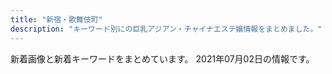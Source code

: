 ```yaml
---
title: "新宿・歌舞伎町"
description: "キーワード別にの巨乳アジアン・チャイナエステ嬢情報をまとめました。"
---
```


新着画像と新着キーワードをまとめています。
2021年07月02日の情報です。

<DmmAffiliateIns />
<KeywordTable
  shops={
    [
    {
        "url": "https://gokujo.iest.info/",
        "img_links": [],
        "name": "\u65b0\u5bbf\u6975\u4e0a\u30e1\u30f3\u30ba\u30a8\u30b9\u30c6",
        "keywords": {},
        "station": "JR\u65b0\u5bbf\u99c5"
    },
    {
        "img_links": [
            "http://ruby-es.com/uploads/rubyes/2017/02/img_info_06.png",
            "http://crystal-est.net/uploads/crystal/2017/03/bnr_side_042.png",
            "http://ruby-es.com/uploads/rubyes/2017/02/img_info_04.png",
            "http://crystal-est.net/uploads/crystal/2018/07/wechatimg30.jpeg",
            "http://crystal-est.net/uploads/crystal/2017/03/subvisual_link.png",
            "http://crystal-est.net/uploads/crystal/2017/03/subvisual_reserve.png",
            "http://crystal-est.net/uploads/crystal/2017/02/ameba.jpg",
            "http://crystal-est.net/uploads/crystal/2017/03/subvisual_enquete1.png",
            "http://ruby-es.com/uploads/rubyes/2017/02/img_info_01.png",
            "http://crystal-est.net/uploads/crystal/2017/03/btn_top_03.png",
            "http://crystal-est.net/uploads/crystal/2017/03/subvisual_info.png",
            "http://crystal-est.net/uploads/crystal/images/p01.png",
            "http://crystal-est.net/uploads/crystal/2017/03/ruby6.png",
            "http://ruby-es.com/uploads/rubyes/2017/02/img_info_03.png",
            "http://crystal-est.net/uploads/crystal/2018/05/webwxgetmsgimg.jpeg",
            "http://crystal-est.net/uploads/crystal/2018/08/wechatimg51.jpeg",
            "http://crystal-est.net/uploads/crystal/2017/03/subvisual_qa.png",
            "http://crystal-est.net/uploads/crystal/2017/03/treatment2.png",
            "http://crystal-est.net/uploads/crystal/images/subvisual_staff.png",
            "http://crystal-est.net/uploads/crystal/2017/03/subvisual_magazine1.png",
            "http://ruby-es.com/uploads/rubyes/2017/02/img_info_02.png",
            "http://crystal-est.net/uploads/crystal/2017/04/leftmovie.png",
            "http://crystal-est.net/uploads/crystal/2017/03/subvisual_contact.png",
            "http://crystal-est.net/uploads/crystal/2020/12/img_6830.jpg",
            "http://crystal-est.net/uploads/crystal/2017/03/icon_flower.png",
            "http://ruby-es.com/uploads/rubyes/2017/02/img_info_05.png",
            "http://crystal-est.net/uploads/crystal/2020/12/img_6902.jpg",
            "http://crystal-est.net/uploads/crystal/2018/07/wechatimg125.jpeg",
            "http://crystal-est.net/uploads/crystal/images/xing.png",
            "http://crystal-est.net/uploads/crystal/images/icon_flower.png",
            "http://crystal-est.net/uploads/crystal/2017/04/web.png",
            "http://crystal-est.net/uploads/crystal/2018/07/wechatimg31.jpeg",
            "http://crystal-est.net/uploads/crystal/2017/03/btn_top_02.png",
            "http://crystal-est.net/uploads/crystal/2018/07/wechatimg26.jpeg",
            "http://crystal-est.net/uploads/crystal/2017/03/bnr_side_032.png",
            "http://crystal-est.net/uploads/crystal/2017/04/line2.png",
            "http://crystal-est.net/uploads/crystal/2017/03/bnr_side_052.png",
            "http://crystal-est.net/uploads/crystal/2017/03/bnr_side_credit1.png",
            "http://crystal-est.net/uploads/crystal/2018/08/wechatimg49.jpeg",
            "http://crystal-est.net/uploads/crystal/2017/02/wifi.jpg",
            "http://crystal-est.net/uploads/crystal/2017/04/bnr_side_01.png",
            "http://crystal-est.net/uploads/crystal/2018/05/mayu1.jpeg",
            "http://crystal-est.net/uploads/crystal/images/no-photo.jpg",
            "http://crystal-est.net/uploads/crystal/2020/11/tel.jpg",
            "http://crystal-est.net/uploads/crystal/2017/03/btn_top_01.png"
        ],
        "url": "http://crystal-est.net/",
        "station": "JR\u65b0\u5bbf\u99c5\u6771\u53e3",
        "name": "\u30af\u30ea\u30b9\u30bf\u30eb",
        "keywords": {
            "C": 2
        }
    },
    {
        "img_links": [
            "https://sango.tyo.cm/images/room4.jpg",
            "https://sango.tyo.cm/photos/sites/57/2021/04/2021040613001077.jpg",
            "https://sango.tyo.cm/images/s_link.jpg",
            "https://sango.tyo.cm/images/s2.jpg",
            "https://sango.tyo.cm/images/news_bj2.jpg",
            "https://sango.tyo.cm/images/top.jpg",
            "https://sango.tyo.cm/photos/sites/57/2021/04/2021040612584231.jpg",
            "https://sango.tyo.cm/images/s1.jpg",
            "https://sango.tyo.cm/images/room3.jpg",
            "https://sango.tyo.cm/images/new.jpg",
            "https://sango.tyo.cm/images/room2.jpg",
            "https://sango.tyo.cm/images/mobile.jpg",
            "https://sango.tyo.cm/photos/sites/57/2021/05/2021050712355190.jpg",
            "https://sango.tyo.cm/images/s_news.jpg",
            "https://sango.tyo.cm/images/room5.jpg",
            "https://sango.tyo.cm/photos/sites/57/2021/05/2021050712354572.jpg",
            "https://sango.tyo.cm/images/s_staff.jpg",
            "https://sango.tyo.cm/photos/sites/57/2021/04/2021040613034580.jpg",
            "https://sango.tyo.cm/images/room1.jpg",
            "https://sango.tyo.cm/images/room6.jpg",
            "https://sango.tyo.cm/images/tel.jpg",
            "https://sango.tyo.cm/images/ac.jpg",
            "https://sango.tyo.cm/photos/sites/57/2021/04/2021040612564880.jpg",
            "https://sango.tyo.cm/images/s_face.jpg",
            "https://sango.tyo.cm/photos/sites/57/2021/04/2021040612550483.jpg"
        ],
        "name": "\u73ca\u745a",
        "url": "https://sango.tyo.cm/",
        "keywords": {
            "83": 18,
            "86": 72,
            "C": 32,
            "87": 18,
            "D": 90
        },
        "station": "\u897f\u65b0\u5bbf\u99c5"
    },
    {
        "station": "\u897f\u6b66\u65b0\u5bbf\u99c5\u5317\u53e3",
        "url": "http://genkimorimori.este88.com/",
        "name": "\u5143\u6c17\u30e2\u30ea\u30e2\u30ea",
        "img_links": [
            "http://genkimorimori.este88.com/gals/sayuri1.jpg",
            "http://genkimorimori.este88.com/images/r04.jpg",
            "http://genkimorimori.este88.com/gals/koko1.jpg",
            "http://genkimorimori.este88.com/img/mika1.jpg",
            "http://genkimorimori.este88.com/img/kaori1.jpg",
            "http://genkimorimori.este88.com/images/r02.jpg",
            "http://genkimorimori.este88.com/gals/risa1.jpg",
            "http://genkimorimori.este88.com/gals/nnana1.jpg",
            "http://genkimorimori.este88.com/images/kixyoko1.jpg",
            "http://genkimorimori.este88.com/img/koyuki1.jpg",
            "http://genkimorimori.este88.com/img/momo1.jpg",
            "http://genkimorimori.este88.com/images/kaori1.jpg",
            "http://genkimorimori.este88.com/images/koyuki1.jpg",
            "http://genkimorimori.este88.com/images/mika1.jpg",
            "http://genkimorimori.este88.com/images/momo1.jpg",
            "http://genkimorimori.este88.com/images/ph1.jpg",
            "http://genkimorimori.este88.com/img/kixyoko1.jpg",
            "http://genkimorimori.este88.com/images/r01.jpg"
        ],
        "keywords": {}
    },
    {
        "url": "http://relaxia.work/",
        "name": "\u30ea\u30e9\u30af\u30b7\u30a2\u30fc",
        "img_links": [
            "http://relaxia.work/images/link_nav03.jpg",
            "http://relaxia.work/images/sp_top.jpg",
            "http://relaxia.work/images/link_nav02.jpg",
            "http://relaxia.work/img/yuki1.jpg",
            "http://relaxia.work/images/link_nav05.jpg",
            "http://relaxia.work/images/link_nav06.jpg",
            "http://relaxia.work/images/side_mobile.jpg",
            "http://relaxia.work/images/info3.jpg",
            "http://relaxia.work/images/top_slider01.jpg",
            "http://relaxia.work/img/haru1.jpg",
            "http://relaxia.work/images/info2.jpg",
            "http://relaxia.work/images/side_link.jpg",
            "http://relaxia.work/images/side_tel.jpg",
            "http://relaxia.work/images/link_nav04.jpg",
            "http://relaxia.work/images/top.png",
            "http://relaxia.work/images/info1.jpg",
            "http://relaxia.work/images/link_nav01.jpg",
            "http://relaxia.work/images/note.jpg",
            "http://relaxia.work/img/sizuka1.jpg",
            "http://relaxia.work/images/ico01.png"
        ],
        "station": "JR\u65b0\u5bbf\u99c5\u6771\u53e3",
        "keywords": {}
    },
    {
        "station": "JR\u65b0\u5bbf\u99c5\u897f\u53e3",
        "name": "\u6c17\u697d",
        "keywords": {
            "85": 14,
            "E": 14,
            "\u80f8": 2,
            "87": 14,
            "86": 14,
            "\u4e73": 2,
            "D": 28
        },
        "img_links": [
            "http://yurali.oks.bz/images/s3.jpg",
            "http://yurali.oks.bz/images/kanban.jpg",
            "http://yurali.oks.bz/images/acc1.jpg",
            "http://yurali.oks.bz/images/top.jpg",
            "http://yurali.oks.bz/images/room2.jpg",
            "http://yurali.oks.bz/images/content.jpg",
            "http://yurali.oks.bz/images/s4.jpg",
            "http://yurali.oks.bz/images/mobile.jpg",
            "http://yurali.oks.bz/images/acc3.jpg",
            "http://yurali.oks.bz/images/room3.jpg",
            "http://yurali.oks.bz/images/acc2.jpg",
            "http://yurali.oks.bz/images/acc4.jpg",
            "http://yurali.oks.bz/photos/sites/48/2020/09/2020090809341490.jpg",
            "http://yurali.oks.bz/images/s2.jpg",
            "http://yurali.oks.bz/images/room4.jpg",
            "http://yurali.oks.bz/images/right.jpg",
            "http://yurali.oks.bz/photos/sites/48/2020/09/2020090809340917.jpg",
            "http://yurali.oks.bz/images/s_new.png",
            "http://yurali.oks.bz/images/line.jpg",
            "http://yurali.oks.bz/photos/sites/48/2020/09/2020090809341126.jpg",
            "http://yurali.oks.bz/photos/sites/48/2021/03/2021033110254811.jpg",
            "http://yurali.oks.bz/images/s1.jpg",
            "http://yurali.oks.bz/photos/sites/48/2021/03/2021033110254887.jpg",
            "http://yurali.oks.bz/images/room1.jpg",
            "http://yurali.oks.bz/photos/sites/48/2020/06/2020063002493351.jpg"
        ],
        "url": "http://yurali.oks.bz/"
    },
    {
        "station": "JR\u65b0\u5bbf\u99c5\u6771\u53e3",
        "keywords": {},
        "name": "\u7652\u83ef \u3086\u3046\u304b",
        "url": "http://www.yuuka.info/",
        "img_links": [
            "http://www.yuuka.info/img/sayaka1.jpg",
            "http://www.yuuka.info/images/up.png",
            "http://www.yuuka.info/images/news.jpg",
            "http://www.yuuka.info/images/head.jpg",
            "http://www.yuuka.info/images/sys.jpg",
            "http://www.yuuka.info/images/mobile.jpg",
            "http://www.yuuka.info/images/tel.jpg",
            "http://www.yuuka.info/images/ta.jpg",
            "http://www.yuuka.info/images/interior_t.jpg",
            "http://www.yuuka.info/img/rina1.jpg",
            "http://www.yuuka.info/images/rec2.jpg",
            "http://www.yuuka.info/images/1.jpg",
            "http://www.yuuka.info/images/4.jpg",
            "http://www.yuuka.info/images/staff_t.jpg",
            "http://www.yuuka.info/images/int2.jpg",
            "http://www.yuuka.info/images/int1.jpg",
            "http://www.yuuka.info/images/2.jpg",
            "http://www.yuuka.info/images/rec1.jpg",
            "http://www.yuuka.info/images/3.jpg",
            "http://www.yuuka.info/img/momo1.jpg",
            "http://www.yuuka.info/img/miyu1.jpg"
        ]
    },
    {
        "keywords": {},
        "img_links": [
            "http://www.yu-yu.work/images/mobile.jpg",
            "http://www.yu-yu.work/images/sys4.jpg",
            "http://www.yu-yu.work/images/staff_t.jpg",
            "http://www.yu-yu.work/images/b2.jpg",
            "http://www.yu-yu.work/images/int1.png",
            "http://www.yu-yu.work/staff/miki.jpg",
            "http://www.yu-yu.work/images/5.jpg",
            "http://www.yu-yu.work/staff/misaki.jpg",
            "http://www.yu-yu.work/staff/yumi.jpg",
            "http://www.yu-yu.work/images/7.jpg",
            "http://www.yu-yu.work/images/sys2.jpg",
            "http://www.yu-yu.work/images/info.jpg",
            "http://www.yu-yu.work/images/head.jpg",
            "http://www.yu-yu.work/images/2.jpg",
            "http://www.yu-yu.work/img/yumi1.jpg",
            "http://www.yu-yu.work/images/sys3.jpg",
            "http://www.yu-yu.work/images/b1.jpg",
            "http://www.yu-yu.work/staff/nana.jpg",
            "http://www.yu-yu.work/img/miki1.jpg",
            "http://www.yu-yu.work/images/ac2.jpg",
            "http://www.yu-yu.work/images/line.png",
            "http://www.yu-yu.work/images/sys1.jpg",
            "http://www.yu-yu.work/img/nana1.jpg",
            "http://www.yu-yu.work/img/misaki1.jpg",
            "http://www.yu-yu.work/images/ac1.jpg",
            "http://www.yu-yu.work/images/int2.png",
            "http://www.yu-yu.work/images/news.jpg",
            "http://www.yu-yu.work/images/6.jpg",
            "http://www.yu-yu.work/images/interior_t.jpg"
        ],
        "name": "\u8679\u83ef \u3044\u308d\u306f",
        "station": "\u897f\u6b66\u65b0\u5bbf\u99c5\u5317\u53e3",
        "url": "http://www.yu-yu.work/"
    },
    {
        "name": "\u5915\u9727 \u3086\u3046\u304e\u308a",
        "station": "JR\u65b0\u5bbf\u99c5\u6771\u53e3",
        "keywords": {},
        "img_links": [
            "https://shinjuku-mensesthe.com/images/flower.png",
            "https://shinjuku-mensesthe.com/images/footer-r.png",
            "https://shinjuku-mensesthe.com/massage/2020/09/14/hana-s1.jpg",
            "https://shinjuku-mensesthe.com/images/header3.png",
            "https://shinjuku-mensesthe.com/staff/yuki-s1.jpg",
            "https://shinjuku-mensesthe.com/massage/2021/03/27/blog.jpg",
            "https://shinjuku-mensesthe.com/staff/seira-s1.jpg",
            "https://shinjuku-mensesthe.com/images/camp.png",
            "https://shinjuku-mensesthe.com/staff/hikaru-l1.jpg",
            "https://shinjuku-mensesthe.com/room/room-l1.jpg",
            "https://shinjuku-mensesthe.com/staff/shiori-s1.jpg",
            "https://shinjuku-mensesthe.com/massage/2020/08/16/riri-s1.jpg",
            "https://shinjuku-mensesthe.com/staff/hana-s1.jpg",
            "https://shinjuku-mensesthe.com/images/top2.jpg",
            "https://shinjuku-mensesthe.com/staff/seira-l1.jpg",
            "https://shinjuku-mensesthe.com/images/top3.jpg",
            "https://shinjuku-mensesthe.com/images/footer-l.png",
            "https://shinjuku-mensesthe.com/room/room-l2.jpg",
            "https://shinjuku-mensesthe.com/staff/arisa-s1.jpg",
            "https://shinjuku-mensesthe.com/staff/yuki-l1.jpg",
            "https://shinjuku-mensesthe.com/massage/2020/07/31/covit19.jpg",
            "https://shinjuku-mensesthe.com/menu/staff.png",
            "https://shinjuku-mensesthe.com/images/clear.png",
            "https://shinjuku-mensesthe.com/icon/facebook.png",
            "https://shinjuku-mensesthe.com/staff/hikaru-s1.jpg",
            "https://shinjuku-mensesthe.com/images/qrcode.png",
            "https://shinjuku-mensesthe.com/staff/arisa-l1.jpg",
            "https://shinjuku-mensesthe.com/button/home.png",
            "https://shinjuku-mensesthe.com/images/main-sp.jpg",
            "https://shinjuku-mensesthe.com/massage/2020/10/21/risa-s1.jpg",
            "https://scdn.line-apps.com/n/line_add_friends/btn/ja.png",
            "https://shinjuku-mensesthe.com/images/top1.jpg",
            "https://shinjuku-mensesthe.com/room/room-l4.jpg",
            "https://shinjuku-mensesthe.com/icon/yelp.png",
            "https://shinjuku-mensesthe.com/staff/kana-s1.jpg",
            "https://shinjuku-mensesthe.com/staff/kana-l1.jpg",
            "https://shinjuku-mensesthe.com/massage/2020/10/05/yuki-s1.jpg",
            "https://shinjuku-mensesthe.com/icon/line.png",
            "https://shinjuku-mensesthe.com/button/blog.png",
            "https://shinjuku-mensesthe.com/link/mens-esthe.png",
            "https://shinjuku-mensesthe.com/images/main-top.jpg",
            "https://shinjuku-mensesthe.com/button/staff.png",
            "https://shinjuku-mensesthe.com/menu/info.png",
            "https://shinjuku-mensesthe.com/images/main-small.jpg",
            "https://shinjuku-mensesthe.com/icon/twitter.png",
            "https://shinjuku-mensesthe.com/menu/home.png",
            "https://shinjuku-mensesthe.com/staff/hana-l1.jpg",
            "https://shinjuku-mensesthe.com/room/room-l3.jpg",
            "https://shinjuku-mensesthe.com/menu/blog.png"
        ],
        "url": "https://shinjuku-mensesthe.com/"
    },
    {
        "name": "CLEAR-\u30af\u30ea\u30a2-",
        "img_links": [
            "http://clear-es.net/images/index_08.jpg",
            "http://clear-es.net/images/index_19.jpg",
            "http://clear-es.net/yamituki-n/uploads/images/rena02.jpg",
            "http://clear-es.net/images/index_20.jpg",
            "http://clear-es.net/images/service_11.jpg",
            "http://clear-es.net/images/index_01.jpg",
            "http://clear-es.net/images/index_05.jpg",
            "http://clear-es.net/yamituki-n/uploads/images/mmexport1576417470781.jpg",
            "http://clear-es.net/images/index_23.jpg",
            "http://clear-es.net/images/index_02.jpg",
            "http://clear-es.net/images/koko_1.jpg",
            "http://clear-es.net/images/index_11.jpg",
            "http://clear-es.net/images/index_24.jpg",
            "http://clear-es.net/yamituki-n/uploads/images/mika03s.jpg",
            "http://clear-es.net/images/girls_03.jpg",
            "http://clear-es.net/uploads/10299154955d10c3b815a5638a35a934.jpg",
            "http://clear-es.net/my_work/images/pic1.png",
            "http://clear-es.net/images/gallery_11.jpg",
            "http://clear-es.net/uploads/97eb17743f96fd7f0551aab0bedd5e6f.jpg",
            "http://clear-es.net/images/index_17.jpg",
            "http://clear-es.net/images/index_28.jpg",
            "http://clear-es.net/uploads/09bdd5637edec4bfa3d47a7e9874640b.jpg",
            "http://clear-es.net/images/index_03.jpg",
            "http://clear-es.net/uploads/f426bd85a8f6a9eac87e55b2d44c4bd5.jpg",
            "http://clear-es.net/images/index_12.jpg",
            "http://clear-es.net/yamituki-n/uploads/images/rika55ss.jpg",
            "http://clear-es.net/images/index_14.jpg",
            "http://clear-es.net/images/index_27.jpg",
            "http://clear-es.net/yamituki-n/uploads/images/rena01.jpg",
            "http://clear-es.net/uploads/0141717ce8be90c90f41c0c8eb5c92fe.jpg",
            "http://clear-es.net/images/index_25.jpg",
            "http://clear-es.net/yamituki-n/uploads/images/yui01.jpg",
            "http://clear-es.net/images/index_10.jpg",
            "http://clear-es.net/yamituki-n/uploads/images/mimi-01s.jpg",
            "http://clear-es.net/yamituki-n/uploads/images/satomi21.jpg",
            "http://clear-es.net/images/index_15.jpg",
            "http://clear-es.net/images/index_04.jpg",
            "http://clear-es.net/images/index_21.jpg",
            "http://clear-es.net/images/index_26.jpg",
            "http://clear-es.net/uploads/a62d7f24a5b9a4fd5aeef678eb24ef4b.jpg",
            "http://clear-es.net/uploads/2aa97908694153fb149943f0b8445352.jpg",
            "http://clear-es.net/uploads/c8a6186524d872100cc89c100d1f3728.jpg",
            "http://clear-es.net/images/index_06.jpg",
            "http://clear-es.net/images/index_07.jpg",
            "http://clear-es.net/uploads/d1dd85f8fb55d0e70a55a6dafa8ff601.jpg",
            "http://clear-es.net/images/index_09.jpg",
            "http://clear-es.net/yamituki-n/uploads/images/satomi2.jpg",
            "http://clear-es.net/images/index_18.jpg",
            "http://clear-es.net/images/index_13.jpg",
            "http://clear-es.net/yamituki-n/uploads/images/juri01s.jpg",
            "http://clear-es.net/uploads/f73e8f67358edf8e94cf35d345a7af08.jpg",
            "http://clear-es.net/uploads/c1f6d0346f5cb109ac62c21a58c7deff.jpg",
            "http://clear-es.net/images/girls_13.jpg",
            "http://clear-es.net/yamituki-n/uploads/images/emi3.jpg",
            "http://clear-es.net/uploads/cec0ed392fe00d8e3ff867c0625809e6.jpg",
            "http://clear-es.net/images/index_28_01.jpg",
            "http://clear-es.net/uploads/22c8968348a9acc2dfc9ab0aecb09c27.jpg",
            "http://clear-es.net/images/girls_11.jpg"
        ],
        "url": "http://clear-es.net/",
        "keywords": {
            "87": 2,
            "C": 3,
            "86": 4,
            "89": 1,
            "90": 1,
            "F": 1,
            "88": 4,
            "D": 8
        },
        "station": "\u897f\u6b66\u65b0\u5bbf\u99c5\u5317\u53e3"
    },
    {
        "keywords": {},
        "url": "http://fairy-girl.work/",
        "name": "Fairy Girl",
        "station": "JR\u65b0\u5bbf\u99c5\u897f\u53e3",
        "img_links": [
            "http://fairy-girl.work/images/11.jpg",
            "http://fairy-girl.work/staff/yuyu.jpg",
            "http://fairy-girl.work/img/misa1.jpg",
            "http://fairy-girl.work/images/line.png",
            "http://fairy-girl.work/staff/rika.jpg",
            "http://fairy-girl.work/images/news.jpg",
            "http://fairy-girl.work/images/1.jpg",
            "http://fairy-girl.work/images/mobile.jpg",
            "http://fairy-girl.work/img/hitomi1.jpg",
            "http://fairy-girl.work/images/7.jpg",
            "http://fairy-girl.work/images/sys5.jpg",
            "http://fairy-girl.work/images/int1.jpg",
            "http://fairy-girl.work/staff/mari.jpg",
            "http://fairy-girl.work/staff/kana.jpg",
            "http://fairy-girl.work/staff/rina.jpg",
            "http://fairy-girl.work/images/10.jpg",
            "http://fairy-girl.work/staff/rara.jpg",
            "http://fairy-girl.work/images/8.jpg",
            "http://fairy-girl.work/images/tr.jpg",
            "http://fairy-girl.work/images/sys4.jpg",
            "http://fairy-girl.work/images/ac1.jpg",
            "http://fairy-girl.work/images/9.jpg",
            "http://fairy-girl.work/staff/yuki.jpg",
            "http://fairy-girl.work/img/rina1.jpg",
            "http://fairy-girl.work/staff/misa.jpg",
            "http://fairy-girl.work/img/kana1.jpg",
            "http://fairy-girl.work/images/int2.jpg",
            "http://fairy-girl.work/images/staff_t.jpg",
            "http://fairy-girl.work/img/kiki2.jpg",
            "http://fairy-girl.work/images/2.jpg",
            "http://fairy-girl.work/images/sys3.jpg",
            "http://fairy-girl.work/img/yuyu1.jpg",
            "http://fairy-girl.work/images/12.jpg",
            "http://fairy-girl.work/staff/eri.jpg",
            "http://fairy-girl.work/images/bana0404_4.png",
            "http://fairy-girl.work/img/eri1.jpg",
            "http://fairy-girl.work/images/5.jpg",
            "http://fairy-girl.work/images/6.jpg",
            "http://fairy-girl.work/staff/hitomi.jpg",
            "http://fairy-girl.work/images/3.jpg",
            "http://fairy-girl.work/images/ac2.jpg",
            "http://fairy-girl.work/img/yuki1.jpg",
            "http://fairy-girl.work/staff/kiki.jpg",
            "http://fairy-girl.work/img/mari1.jpg",
            "http://fairy-girl.work/images/sys1.jpg",
            "http://fairy-girl.work/img/rara1.jpg",
            "http://fairy-girl.work/images/interior_t.jpg",
            "http://fairy-girl.work/img/eri2.jpg",
            "http://fairy-girl.work/images/sys2.jpg",
            "http://fairy-girl.work/img/kiki1.jpg",
            "http://fairy-girl.work/img/rika1.jpg"
        ]
    },
    {
        "url": "http://aes-aroma.com/",
        "name": "\u7652\u3057\u306e\u5bbf",
        "img_links": [
            "http://aes-aroma.com/pic/head.png",
            "http://aes-aroma.com/staff/yoko/01.jpg",
            "http://aes-aroma.com/staff/megumi/01.jpg",
            "http://aes-aroma.com/staff/nana/01.jpg",
            "http://aes-aroma.com/staff/ai/01.jpg",
            "http://aes-aroma.com/i/files/homeimg.jpg",
            "http://aes-aroma.com/staff/koko/01.jpg",
            "http://aes-aroma.com/staff/kaori/01.jpg",
            "http://aes-aroma.com/img/ttl_mobile.png",
            "http://aes-aroma.com/img/ttl_rec.png",
            "http://aes-aroma.com/img/ttl_pickup.png",
            "http://aes-aroma.com/staff/yoko/02.jpg",
            "http://aes-aroma.com/staff/mimi/01.jpg",
            "http://aes-aroma.com/staff/yuri/01.jpg",
            "http://aes-aroma.com/img/ttl_staff.png",
            "http://aes-aroma.com/img/ttl_tnew.png",
            "http://aes-aroma.com/staff/miki/01.jpg"
        ],
        "keywords": {
            "C": 18
        },
        "station": "JR\u65b0\u5bbf\u99c5\u5357\u53e3"
    },
    {
        "station": "\u65b0\u5bbf\u4e09\u4e01\u76ee\u99c5E1\u51fa\u53e3",
        "url": "http://sakura-relax.net/",
        "img_links": [
            "http://sakura-relax.net/images/cg04.jpg",
            "http://sakura-relax.net/images/qrc.png",
            "http://sakura-relax.net/images/cg07.jpg",
            "http://sakura-relax.net/images/cg03.jpg",
            "http://sakura-relax.net/images/top-img02.png",
            "http://sakura-relax.net/images/cg06.jpg",
            "http://sakura-relax.net/images/kan.jpg",
            "http://sakura-relax.net/images/tel.png",
            "http://sakura-relax.net/link/menlog.jpg",
            "http://sakura-relax.net/images/top-img01.png"
        ],
        "keywords": {
            "87": 8,
            "C": 8,
            "86": 4,
            "E": 8,
            "85": 4
        },
        "name": "\u697d\u697d-\u30e9\u30af\u30e9\u30af-"
    },
    {
        "url": "http://ciretva.xyz/",
        "img_links": [
            "http://ciretva.xyz/picture/room2.jpg",
            "http://ciretva.xyz/uploads/210601/1-2106011H615V5.jpg",
            "http://ciretva.xyz/uploads/201021/1-201021155T02L.jpg",
            "http://ciretva.xyz/picture/news.jpg",
            "http://ciretva.xyz/picture/pick.jpg",
            "http://ciretva.xyz/uploads/201021/1-201021155925315.jpg",
            "http://ciretva.xyz/picture/room3.jpg",
            "http://ciretva.xyz/picture/room4.jpg",
            "http://ciretva.xyz/picture/top.jpg",
            "http://ciretva.xyz/picture/room1.jpg",
            "http://ciretva.xyz/uploads/201021/1-201021155932238.jpg",
            "http://ciretva.xyz/uploads/210601/1-2106011H604649.jpg",
            "http://ciretva.xyz/picture/s_staff.png",
            "http://ciretva.xyz/picture/face_bj1.png",
            "http://ciretva.xyz/picture/face.jpg",
            "http://ciretva.xyz/uploads/201021/1-201021155T9631.jpg"
        ],
        "name": "\u4f73\u7e01 \uff5e\u304b\u3048\u3093\uff5e",
        "station": "\u897f\u6b66\u65b0\u5bbf\u99c5\u5317\u53e3",
        "keywords": {
            "86": 2,
            "D": 3
        }
    },
    {
        "station": "\u65b0\u5bbf\u5fa1\u82d1\u524d\u99c53\u756a\u51fa\u53e3",
        "name": "\u5fa1\u82d1 -\u304e\u3087\u3048\u3093-",
        "url": "http://www.night.ne.jp/tokyo/gyoen/",
        "keywords": {},
        "img_links": [
            "http://www.night.ne.jp/tokyo/gyoen/img/index.jpg",
            "http://www.night.ne.jp/tokyo/gyoen/img/index_top.jpg",
            "http://www.night.ne.jp/tokyo/gyoen/img/skill_2.jpg",
            "http://www.night.ne.jp/nightnet/img/13.jpg",
            "http://www.night.ne.jp/tokyo/gyoen/img/view_4.jpg",
            "http://www.night.ne.jp/_format/W/img/whats_skill.jpg",
            "http://www.night.ne.jp/nightnet/img/6.jpg",
            "http://www.night.ne.jp/tokyo/gyoen/img/index_view.jpg",
            "http://www.night.ne.jp/nightnet/img/12a.jpg",
            "http://www.night.ne.jp/tokyo/gyoen/img/view_2.jpg",
            "http://www.night.ne.jp/tokyo/gyoen/img/qr_code.jpg",
            "http://www.night.ne.jp/nightnet/img/7.jpg",
            "http://www.night.ne.jp/_format/W/img/index_enter_1.jpg",
            "http://www.night.ne.jp/nightnet/img/3.jpg",
            "http://www.night.ne.jp/nightnet/img/9.jpg",
            "http://www.night.ne.jp/nightnet/img/16.jpg",
            "http://www.night.ne.jp/tokyo/gyoen/img/skill_3.jpg",
            "http://www.night.ne.jp/tokyo/gyoen/img/view_1.jpg",
            "http://www.night.ne.jp/tokyo/gyoen/img/view_3.jpg",
            "http://www.night.ne.jp/nightnet/img/10.jpg",
            "http://www.night.ne.jp/tokyo/gyoen/img/skill_1.jpg",
            "http://www.night.ne.jp/nightnet/img/17.jpg",
            "http://www.night.ne.jp/nightnet/img/8.jpg",
            "http://www.night.ne.jp/nightnet/img/4.jpg",
            "http://www.night.ne.jp/nightnet/img/2.jpg",
            "http://www.night.ne.jp/nightnet/img/14.jpg",
            "http://www.night.ne.jp/nightnet/img/1.jpg",
            "http://www.night.ne.jp/nightnet/img/11.jpg",
            "http://www.night.ne.jp/nightnet/img/15.jpg",
            "http://www.night.ne.jp/nightnet/img/5.jpg",
            "http://www.night.ne.jp/tokyo/gyoen/img/index_skill.jpg",
            "http://www.night.ne.jp/_format/W/img/whats_news.jpg",
            "http://www.night.ne.jp/_format/W/img/whats_view.jpg"
        ]
    },
    {
        "station": "\u65b0\u5bbf\u897f\u53e3\u99c5D5\u51fa\u53e3",
        "keywords": {
            "C": 8
        },
        "url": "http://in-esthe.com/relair/",
        "img_links": [
            "http://in-esthe.com/relair/img/p-1-1.jpg",
            "http://in-esthe.com/relair/img/english-t4.png",
            "http://in-esthe.com/relair/img/p-2.jpg",
            "http://in-esthe.com/relair/img/botton.png",
            "http://in-esthe.com/relair/img/english-t3.png",
            "http://in-esthe.com/relair/img/tel.png",
            "http://in-esthe.com/relair/img/t-3.png",
            "http://in-esthe.com/relair/img/s-1.jpg",
            "http://in-esthe.com/relair/img/english-t2.png",
            "http://in-esthe.com/relair/img/p-3.jpg",
            "http://in-esthe.com/relair/img/re.png",
            "http://in-esthe.com/relair/img/card-english.png",
            "http://in-esthe.com/relair/img/head.png",
            "http://in-esthe.com/relair/img/english-t5.png",
            "http://in-esthe.com/relair/img/fla.png",
            "http://in-esthe.com/relair/img/t-2.png",
            "http://in-esthe.com/relair/img/english-t6.png",
            "http://in-esthe.com/relair/img/kanban4.jpg",
            "http://in-esthe.com/relair/img/twitter.png",
            "http://in-esthe.com/relair/img/p-7.jpg",
            "http://in-esthe.com/relair/img/t-1.png",
            "http://in-esthe.com/relair/img/p-8.jpg",
            "http://in-esthe.com/relair/img/p-3-1.jpg",
            "http://in-esthe.com/relair/img/p-0.jpg",
            "http://in-esthe.com/relair/img/p-1.jpg",
            "http://in-esthe.com/relair/img/p-9.jpg",
            "http://in-esthe.com/relair/img/newstback.png",
            "http://in-esthe.com/relair/img/fla2.png",
            "http://in-esthe.com/relair/img/fla1.png",
            "http://in-esthe.com/relair/img/english-t1.png"
        ],
        "name": "RELAIR \uff5e\u30ea\u30ec\u30a2\uff5e"
    },
    {
        "img_links": [],
        "name": "\u30d4\u30e5\u30a2\u30ea\u30be\u30fc\u30c8II",
        "url": "http://pure-resort.tyo.cm/",
        "keywords": {},
        "station": "JR\u65b0\u5bbf\u99c5\u6771\u53e3"
    },
    {
        "name": "\u3089\u304f",
        "keywords": {
            "E": 1,
            "85": 1,
            "89": 2,
            "C": 2
        },
        "img_links": [
            "http://vintinty.xyz/uploads/allimg/210628/1-21062Q62500342.jpg",
            "http://www.vintinty.xyz/templets/default/picture/m-top05.jpg",
            "http://www.vintinty.xyz/templets/default/picture/m-head.jpg",
            "http://vintinty.xyz/templets/default/picture/m-top02.jpg",
            "http://vintinty.xyz/uploads/allimg/210628/1-21062Q62441593.jpg",
            "http://www.vintinty.xyz/templets/default/picture/m-top04.jpg",
            "http://vintinty.xyz/templets/default/picture/m-head.jpg",
            "http://vintinty.xyz/templets/default/picture/nav-001.jpg",
            "http://www.vintinty.xyz/templets/default/picture/nav-001.jpg",
            "http://www.vintinty.xyz/templets/default/picture/m-top02.jpg",
            "http://www.vintinty.xyz/uploads/210628/1-21062Q6195DR.jpg",
            "http://vintinty.xyz/templets/default/picture/top-left01.jpg",
            "http://www.vintinty.xyz/templets/default/picture/nav-002.jpg",
            "http://vintinty.xyz/templets/default/picture/m-top05.jpg",
            "http://vintinty.xyz/templets/default/picture/nav-005.jpg",
            "http://www.vintinty.xyz/templets/default/picture/top-left01.jpg",
            "http://vintinty.xyz/uploads/210628/1-21062Q6201WY.jpg",
            "http://vintinty.xyz/uploads/210628/1-21062Q6195DR.jpg",
            "http://vintinty.xyz/templets/default/picture/m-top04.jpg",
            "http://vintinty.xyz/templets/default/picture/nav-003.jpg",
            "http://vintinty.xyz/uploads/210628/1-21062Q61935113.jpg",
            "http://vintinty.xyz/templets/default/picture/nav-006.jpg",
            "http://www.vintinty.xyz/templets/default/picture/nav-004.jpg",
            "http://vintinty.xyz/templets/default/picture/nav-004.jpg",
            "http://vintinty.xyz/uploads/allimg/210628/1-21062Q11S1123.jpg",
            "http://www.vintinty.xyz/uploads/210628/1-21062Q6201WY.jpg",
            "http://www.vintinty.xyz/templets/default/picture/nav-005.jpg",
            "http://www.vintinty.xyz/templets/default/picture/nav-003.jpg",
            "http://www.vintinty.xyz/templets/default/picture/nav-006.jpg",
            "http://vintinty.xyz/templets/default/picture/foot.jpg",
            "http://www.vintinty.xyz/templets/default/picture/foot.jpg",
            "http://vintinty.xyz/uploads/allimg/210628/1-21062Q62531442.jpg",
            "http://vintinty.xyz/templets/default/picture/nav-002.jpg",
            "http://www.vintinty.xyz/uploads/210628/1-21062Q61935113.jpg"
        ],
        "url": "http://vintinty.xyz/",
        "station": "\u6771\u65b0\u5bbf\u99c5"
    },
    {
        "img_links": [
            "http://www.sh-riraku22.xyz/uploads/190603/1-1Z603130R1E6.jpg",
            "http://www.sh-riraku22.xyz/uploads/190603/1-1Z603130953222.jpg",
            "http://www.sh-riraku22.xyz/picture/room3.jpg",
            "http://www.sh-riraku22.xyz/picture/room1.jpg",
            "http://www.sh-riraku22.xyz/uploads/190603/1-1Z603130K6109.jpg",
            "http://www.sh-riraku22.xyz/uploads/190603/1-1Z603131055613.jpg",
            "http://www.sh-riraku22.xyz/picture/s_link.png",
            "http://www.sh-riraku22.xyz/picture/s_staff.png",
            "http://www.sh-riraku22.xyz/picture/top.jpg",
            "http://www.sh-riraku22.xyz/picture/s_news.png",
            "http://www.sh-riraku22.xyz/picture/top2.jpg",
            "http://www.sh-riraku22.xyz/uploads/190603/1-1Z6031305394Y.jpg",
            "http://www.sh-riraku22.xyz/uploads/190603/1-1Z60313051L05.jpg",
            "http://www.sh-riraku22.xyz/picture/room2.jpg",
            "http://www.sh-riraku22.xyz/picture/s_sysytem.png",
            "http://www.sh-riraku22.xyz/picture/room4.jpg",
            "http://www.sh-riraku22.xyz/uploads/190509/1-1Z509153HC21.jpg",
            "http://www.sh-riraku22.xyz/uploads/190603/1-1Z603130FW91.jpg"
        ],
        "station": "JR\u65b0\u5bbf\u99c5",
        "url": "http://www.sh-riraku22.xyz/",
        "name": "\u6708\u306e\u604b\u4eba",
        "keywords": {
            "83": 2,
            "D": 6,
            "85": 2,
            "C": 2,
            "80": 2,
            "86": 2
        }
    },
    {
        "img_links": [
            "https://mens-esthe.xyz/images/main1.jpg",
            "https://mens-esthe.xyz/room/room-l5.jpg",
            "https://mens-esthe.xyz/icon/twitter.png",
            "https://mens-esthe.xyz/icon/yelp.png",
            "https://mens-esthe.xyz/shinjuku/2021/06/11/4942043_0.jpg",
            "https://mens-esthe.xyz/staff/kana-s1.jpg",
            "https://mens-esthe.xyz/images/esthe3.jpg",
            "https://mens-esthe.xyz/staff/moe-s1.jpg",
            "https://mens-esthe.xyz/staff/yuuka-l1.jpg",
            "https://mens-esthe.xyz/images/esthe2.jpg",
            "https://mens-esthe.xyz/images/qrcode.png",
            "https://mens-esthe.xyz/staff/eri-l1.jpg",
            "https://mens-esthe.xyz/footer/footer-tel.png",
            "https://mens-esthe.xyz/room/room-l2.jpg",
            "https://mens-esthe.xyz/footer/footer-line.png",
            "https://mens-esthe.xyz/room/room-l6.jpg",
            "https://mens-esthe.xyz/room/room-l8.jpg",
            "https://mens-esthe.xyz/images/esthe1.jpg",
            "https://mens-esthe.xyz/room/room-l7.jpg",
            "https://mens-esthe.xyz/staff/kana-s2.jpg",
            "https://mens-esthe.xyz/staff/eri-l2.jpg",
            "https://mens-esthe.xyz/room/room-l1.jpg",
            "https://mens-esthe.xyz/images/clear.png",
            "https://mens-esthe.xyz/footer/footer-staff.png",
            "https://mens-esthe.xyz/staff/moe-l1.jpg",
            "https://mens-esthe.xyz/staff/kana-l2.jpg",
            "https://mens-esthe.xyz/room/room-l4.jpg",
            "https://mens-esthe.xyz/images/header3.png",
            "https://mens-esthe.xyz/images/main-sp.jpg",
            "https://mens-esthe.xyz/icon/line.png",
            "https://mens-esthe.xyz/staff/yuuka-l2.jpg",
            "https://mens-esthe.xyz/staff/eri-s1.jpg",
            "https://mens-esthe.xyz/staff/kana-l1.jpg",
            "https://mens-esthe.xyz/images/esthe4.jpg",
            "https://mens-esthe.xyz/staff/yuuka-s2.jpg",
            "https://mens-esthe.xyz/staff/yuuka-s1.jpg",
            "https://mens-esthe.xyz/room/room-l3.jpg",
            "https://mens-esthe.xyz/icon/facebook.png",
            "https://mens-esthe.xyz/staff/eri-s2.jpg"
        ],
        "url": "https://mens-esthe.xyz/",
        "keywords": {
            "86": 10,
            "95": 5,
            "84": 5,
            "D": 10,
            "F": 5
        },
        "name": "\u30b8\u30e5\u30ea\u30a2\u30f3",
        "station": "JR\u65b0\u5bbf\u99c5\u6771\u5357\u53e3"
    },
    {
        "url": "http://aroma-massage.red/",
        "station": "JR\u65b0\u5bbf\u99c5\u6771\u53e3",
        "name": "\u30c6\u30bb\u30e9-Tethera-",
        "img_links": [
            "http://aroma-massage.red/images/ttl-qrt.png",
            "http://aroma-massage.red/images/qr.jpg",
            "http://aroma-massage.red/images/cg03.jpg",
            "http://aroma-massage.red/images/img-header-mainvisual01t.jpg",
            "http://aroma-massage.red/images/cg01.jpg",
            "http://aroma-massage.red/images/ttl-information.png",
            "http://aroma-massage.red/images/ttl-conceptt.png",
            "http://aroma-massage.red/images/txt-header-phonet.png",
            "http://aroma-massage.red/images/ttl-link.png",
            "http://aroma-massage.red/images/img-header-mainvisual01.jpg",
            "http://aroma-massage.red/images/img-linkt.jpg",
            "http://aroma-massage.red/images/ttl-qr.png",
            "http://aroma-massage.red/images/bg-image-consept.png",
            "http://aroma-massage.red/images/ttl-therapist.png",
            "http://aroma-massage.red/images/ttl-pickupt.png",
            "http://aroma-massage.red/images/ttl-concept2.png",
            "http://aroma-massage.red/images/acc.jpg",
            "http://aroma-massage.red/images/txt-header-storeinfo.png",
            "http://aroma-massage.red/images/kan.jpg",
            "http://aroma-massage.red/images/bnr-campaign01.jpg",
            "http://aroma-massage.red/images/bnr-sp-campaign01.jpg",
            "http://aroma-massage.red/images/img-link.jpg",
            "http://aroma-massage.red/images/txt-footer-copyright.png",
            "http://aroma-massage.red/images/ttl-qrf.png",
            "http://aroma-massage.red/images/acc1.jpg",
            "http://aroma-massage.red/images/ttl-informationt.png",
            "http://aroma-massage.red/images/bg-image-consept02.png",
            "http://aroma-massage.red/images/img-therapistt.jpg",
            "http://aroma-massage.red/images/cg05.jpg",
            "http://aroma-massage.red/images/txt-header-phone.png",
            "http://aroma-massage.red/images/img-therapist.jpg",
            "http://aroma-massage.red/images/ttl-pickup.png",
            "http://aroma-massage.red/images/ttl-concept2t.png",
            "http://aroma-massage.red/images/ttl-concept.png",
            "http://aroma-massage.red/images/cg06.jpg",
            "http://aroma-massage.red/images/cg02.jpg"
        ],
        "keywords": {
            "D": 20
        }
    },
    {
        "station": "JR\u65b0\u5bbf\u99c5\u6771\u53e3\u30fb\u6b4c\u821e\u4f0e\u753a",
        "keywords": {},
        "url": "https://www.hagoromo.tokyo/",
        "img_links": [
            "https://static.wixstatic.com/media/1f1430_c12fa837f18643e8a167f283f823ecd9~mv2.jpg",
            "https://static.wixstatic.com/media/1f1430_4ef445c14af547ffb085a4c73252e22c~mv2.jpg",
            "https://static.wixstatic.com/media/1f1430_4b2c5243bdbe40858057386a16dce231~mv2.png",
            "https://static.wixstatic.com/media/1f1430_d0a7ae614e0b423886aa6d1beca9a87a~mv2.jpg",
            "https://static.wixstatic.com/media/1f1430_27c850c6656448c68b705e2a69f8d3e0~mv2.png",
            "https://static.wixstatic.com/media/1f1430_e11d2a49cf1a4130a10a3e09053a46fc~mv2.png",
            "https://static.wixstatic.com/media/1f1430_f4c9cbbcc36c44f1a8be8eb3138b0b46~mv2.jpg",
            "https://static.wixstatic.com/media/1f1430_d824a82ebc40424facf31978d80b293b~mv2.png",
            "https://static.wixstatic.com/media/1f1430_b6622178bf9c45a68912520b4b2de175~mv2.png",
            "https://static.wixstatic.com/media/1f1430_0ea86bd4429f44fa96f0a1277a1c2d6e~mv2.jpg",
            "https://static.wixstatic.com/media/1f1430_8e7ae52f03b14e31be6ff7b1038f2896~mv2.jpg",
            "https://static.wixstatic.com/media/1f1430_5b6db55133674387b978465361d1f5af~mv2.jpg",
            "https://static.wixstatic.com/media/1f1430_184f66b9eb914c26b47be78d54152284~mv2.jpg",
            "https://static.wixstatic.com/media/1f1430_e5113a1a86b8410db0438745823a2d2c~mv2.png",
            "https://static.wixstatic.com/media/1f1430_c48456140f404f1eb9a47dfd01d1d032~mv2.jpg",
            "https://static.wixstatic.com/media/1f1430_704c1cfac22b4288a4aaa588c496ab40~mv2.jpg",
            "https://static.wixstatic.com/media/1f1430_c572ee153c0c46e096e6301fe82e2f11~mv2.jpg",
            "https://static.wixstatic.com/media/1f1430_2511e8409a39492bab1eeffd58a5eb1f~mv2.jpg",
            "https://static.wixstatic.com/media/1f1430_d26df1a13af049c9a7afeac5e58c5323~mv2.jpg",
            "https://static.wixstatic.com/media/1f1430_04f93cdec45f4c4e8d0fa69dc26b3e38~mv2.jpg",
            "https://static.wixstatic.com/media/1f1430_7ff5719c25b243d18c7fb6db890677f9~mv2.jpg",
            "https://static.wixstatic.com/media/1f1430_f16ba939f42f47d688a43ba736f9d100~mv2.jpg",
            "https://static.wixstatic.com/media/1f1430_890ca68d29e04e7a8c96e4198a653ed3~mv2.jpg"
        ],
        "name": "\u7fbd\u8863\uff5e\u306f\u3054\u308d\u3082\uff5e"
    },
    {
        "url": "http://hi-msg.com/koyuki/",
        "keywords": {
            "C": 8
        },
        "station": "JR\u65b0\u5bbf\u99c5\u6771\u53e3",
        "name": "KOYUKI",
        "img_links": [
            "http://hi-msg.com/koyuki/img/p-3.jpg",
            "http://hi-msg.com/koyuki/img/p-8-1.jpg",
            "http://hi-msg.com/koyuki/img/p-7.jpg",
            "http://hi-msg.com/koyuki/img/p-4.jpg",
            "http://hi-msg.com/koyuki/img/english-t5.png",
            "http://hi-msg.com/koyuki/img/p-4-1.jpg",
            "http://hi-msg.com/koyuki/img/p-1.jpg",
            "http://hi-msg.com/koyuki/img/p-8.jpg",
            "http://hi-msg.com/koyuki/img/head.png",
            "http://hi-msg.com/koyuki/img/english-t3.png",
            "http://hi-msg.com/koyuki/img/tit.png",
            "http://hi-msg.com/koyuki/img/card-english.png",
            "http://hi-msg.com/koyuki/img/tel.png",
            "http://hi-msg.com/koyuki/img/kanban4.jpg",
            "http://hi-msg.com/koyuki/img/english-t1.png",
            "http://hi-msg.com/koyuki/img/english-t2.png",
            "http://hi-msg.com/koyuki/img/p-11.jpg",
            "http://hi-msg.com/koyuki/img/card.png",
            "http://hi-msg.com/koyuki/img/p-9.jpg",
            "http://hi-msg.com/koyuki/img/p-2-1.jpg",
            "http://hi-msg.com/koyuki/img/p-3-1.jpg",
            "http://hi-msg.com/koyuki/img/p-0.jpg",
            "http://hi-msg.com/koyuki/img/re.png",
            "http://hi-msg.com/koyuki/img/t-3.png",
            "http://hi-msg.com/koyuki/img/p-2.jpg",
            "http://hi-msg.com/koyuki/img/botton.png",
            "http://hi-msg.com/koyuki/img/kanban4s.jpg",
            "http://hi-msg.com/koyuki/img/english-t4.png",
            "http://hi-msg.com/koyuki/img/p-5.jpg",
            "http://hi-msg.com/koyuki/img/newstback.png",
            "http://hi-msg.com/koyuki/img/p-10.jpg",
            "http://hi-msg.com/koyuki/img/p-6.jpg",
            "http://hi-msg.com/koyuki/img/t-1.png",
            "http://hi-msg.com/koyuki/img/english-t6.png",
            "http://hi-msg.com/koyuki/img/p-7-1.jpg",
            "http://hi-msg.com/koyuki/img/t-2.png",
            "http://hi-msg.com/koyuki/img/p-6-1.jpg"
        ]
    }
]
}
/>
<DmmAffiliateScript />

